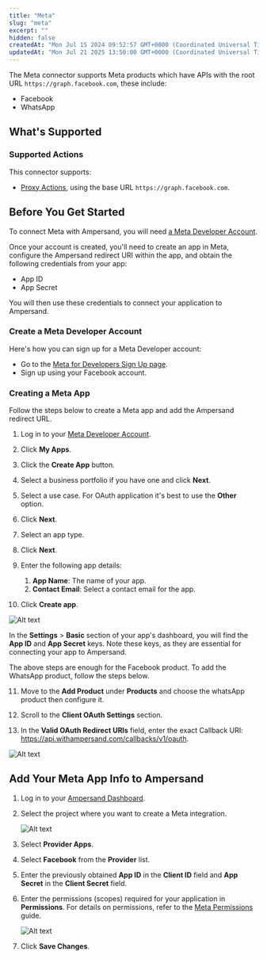 ```yaml
---
title: "Meta"
slug: "meta"
excerpt: ""
hidden: false
createdAt: "Mon Jul 15 2024 09:52:57 GMT+0000 (Coordinated Universal Time)"
updatedAt: "Mon Jul 21 2025 13:50:00 GMT+0000 (Coordinated Universal Time)"
---
```


The Meta connector supports Meta products which have APIs with the root URL `https://graph.facebook.com`, these include:

- Facebook
- WhatsApp

## What's Supported

### Supported Actions

This connector supports:
- [Proxy Actions](/proxy-actions), using the base URL `https://graph.facebook.com`.

## Before You Get Started

To connect Meta with Ampersand, you will need [a Meta Developer Account](https://developers.facebook.com/).

Once your account is created, you'll need to create an app in Meta, configure the Ampersand redirect URI within the app, and obtain the following credentials from your app:

- App ID
- App Secret

You will then use these credentials to connect your application to Ampersand.

### Create a Meta Developer Account

Here's how you can sign up for a Meta Developer account:

- Go to the [Meta for Developers Sign Up page](https://developers.facebook.com/).
- Sign up using your Facebook account.

### Creating a Meta App

Follow the steps below to create a Meta app and add the Ampersand redirect URL.

1. Log in to your [Meta Developer Account](https://developers.facebook.com/).

2. Click **My Apps**.

3. Click the **Create App** button.

4. Select a business portfolio if you have one and click **Next**.

5. Select a use case. For OAuth application it's best to use the **Other** option.

6. Click **Next**.

7. Select an app type.

8. Click **Next**.

9. Enter the following app details:
   1. **App Name**: The name of your app.
   2. **Contact Email**: Select a contact email for the app.

10. Click **Create app**.

![Alt text](/images/provider-guides/e137ecd-meta1.gif)


In the **Settings** > **Basic** section of your app's dashboard, you will find the **App ID** and **App Secret** keys. Note these keys, as they are essential for connecting your app to Ampersand.

The above steps are enough for the Facebook product. To add the WhatsApp product, follow the steps below.

11. Move to the **Add Product** under **Products** and choose the whatsApp product then configure it.

12. Scroll to the **Client OAuth Settings** section.

13. In the **Valid OAuth Redirect URIs** field, enter the exact Callback URI: https://api.withampersand.com/callbacks/v1/oauth.

![Alt text](/images/provider-guides/whatsApp.gif)


## Add Your Meta App Info to Ampersand

1. Log in to your [Ampersand Dashboard](https://dashboard.withampersand.com).

2. Select the project where you want to create a Meta integration.

   ![Alt text](/images/provider-guides/dd47b7a-Ampersand.png)

3. Select **Provider Apps**.

4. Select **Facebook** from the **Provider** list.

5. Enter the previously obtained **App ID** in the **Client ID** field and **App Secret** in the **Client Secret** field.

6. Enter the permissions (scopes) required for your application in **Permissions**. For details on permissions, refer to the [Meta Permissions](https://developers.facebook.com/docs/permissions) guide.

   ![Alt text](/images/provider-guides/meta2.gif)

7. Click **Save Changes**.
